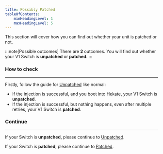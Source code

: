 ```yaml
---
title: Possibly Patched
tableOfContents:
    minHeadingLevel: 1
    maxHeadingLevel: 5
---
```


This section will cover how you can find out whether your unit is patched or not.

:::note[Possible outcomes]
There are **2** outcomes. You will find out whether your V1 Switch is **unpatched** or **patched**.
:::

### How to check

---

Firstly, follow the guide for <u>[Unpatched](/homebrewing/unpatched)</u> like normal:

- If the injection is successful, and you boot into Hekate, your V1 Switch is **unpatched**.
- If the injection is successful, but nothing happens, even after multiple retries, your V1 Switch is **patched**.

### Continue

---

If your Switch is **unpatched**, please continue to <u>[Unpatched](/homebrewing/unpatched)</u>.

If your Switch is **patched**, please continue to <u>[Patched](/homebrewing/patched)</u>.
